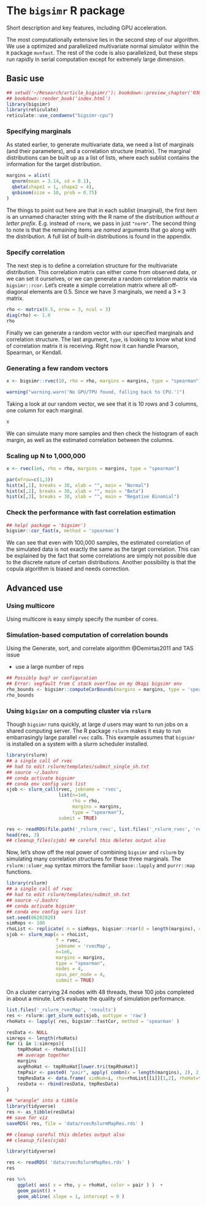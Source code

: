 # The `bigsimr` R package

Short description and key features, including GPU acceleration.

The most computationally extensive lies in the second step of our algorithm. We
use a optimized and parallelized multivariate normal simulator within the `R`
package `mvnfast`. The rest of the code is also parallelized, but these steps
run rapidly in serial computation except for extremely large dimension.

## Basic use

```r
## setwd('~/Research/article_bigsimr/'); bookdown::preview_chapter('030-bigsimr-package.Rmd')
## bookdown::render_book('index.html')
library(bigsimr)
library(reticulate)
reticulate::use_condaenv("bigsimr-cpu")
```

### Specifying marginals

As stated earlier, to generate multivariate data, we need a list of marginals (and their parameters), and a correlation structure (matrix). The marginal distributions can be built up as a list of lists, where each sublist contains the information for the target distribution.

```r
margins = alist(
  qnorm(mean = 3.14, sd = 0.1),
  qbeta(shape1 = 1, shape2 = 4),
  qnbinom(size = 10, prob = 0.75)
)
```

The things to point out here are that in each sublist (marginal), the first item is an unnamed character string with the R name of the distribution *without a letter prefix*. E.g. instead of `rnorm`, we pass in just `"norm"`. The second thing to note is that the remaining items are *named* arguments that go along with the distribution. A full list of built-in distributions is found in the appendix.

### Specify correlation

The next step is to define a correlation structure for the multivariate distribution. This correlation matrix can either come from observed data, or we can set it ourselves, or we can generate a random correlation matrix via `bigsimr::rcor`. Let's create a simple correlation matrix where all off-diagonal elements are 0.5. Since we have 3 marginals, we need a $3\times 3$ matrix.

```r
rho <- matrix(0.5, nrow = 3, ncol = 3)
diag(rho) <- 1.0
rho
```

Finally we can generate a random vector with our specified marginals and correlation structure. The last argument, `type`, is looking to know what kind of correlation matrix it is receiving. Right now it can handle Pearson, Spearman, or Kendall.

### Generating a few random vectors

```r
x <- bigsimr::rvec(10, rho = rho, margins = margins, type = "spearman")
```

```r
warning("warning.warn('No GPU/TPU found, falling back to CPU.')")
```

Taking a look at our random vector, we see that it is 10 rows and 3 columns, one column for each marginal.

```r
x
```

We can simulate many more samples and then check the histogram of each margin, as well as the estimated correlation between the columns.

### Scaling up N to 1,000,000

```r
x <- rvec(1e6, rho = rho, margins = margins, type = "spearman")

par(mfrow=c(1,3))
hist(x[,1], breaks = 30, xlab = "", main = "Normal")
hist(x[,2], breaks = 30, xlab = "", main = "Beta")
hist(x[,3], breaks = 30, xlab = "", main = "Negative Binomial")
```

### Check the performance with fast correlation estimation

```r
## help( package = 'bigsimr')
bigsimr::cor_fast(x, method = 'spearman')
```

We can see that even with 100,000 samples, the estimated correlation of the simulated data is not exactly the same as the target correlation. This can be explained by the fact that some correlations are simply not possible due to the discrete nature of certain distributions. Another possibility is that the copula algorithm is biased and needs correction. 

## Advanced use

### Using multicore

Using multicore is easy simply specify the number of cores.

### Simulation-based computation of correlation bounds

Using the Generate, sort, and correlate algorithm @Demirtas2011  and TAS issue

- use a large number of reps

```r
## Possibly bug? or configuration
## Error: segfault from C stack overflow on my Okapi bigsimr env 
rho_bounds <- bigsimr::computeCorBounds(margins = margins, type = 'spearman', cores = 1, reps = 1e5)
rho_bounds
```

### Using `bigsimr` on a computing cluster via `rslurm`

Though `bigsimr` runs quickly, at large $d$ users may want to run jobs on a shared computing server. The R package `rslurm` makes it esay to run embarrasingly large parallel `rvec` calls. This example assumes that `bigsimr` is installed on a system with a slurm scheduler installed. 

```r
library(rslurm)
## a single call of rvec
## had to edit rslurm/templates/submit_single_sh.txt
## source ~/.bashrc
## conda activate bigsimr
## conda env config vars list
sjob <- slurm_call(rvec, jobname = 'rvec',
                   list(n=1e6,
                        rho = rho,
                        margins = margins,
                        type = "spearman"),
                   submit = TRUE)
```


```r
res <- readRDS(file.path('_rslurm_rvec', list.files('_rslurm_rvec', 'results')))
head(res, 3)
## cleanup_files(sjob) ## careful this deletes output also
```

Now, let's show off the real power of combining `bigsimr` and `rslurm` by simulating many correlation structures for these three marginals. The `rslurm::slumr_map` syntax mirrors the familiar `base::lapply` and `purrr::map` functions. 

```r
library(rslurm)
## a single call of rvec
## had to edit rslurm/templates/submit_sh.txt
## source ~/.bashrc
## conda activate bigsimr
## conda env config vars list
set.seed(06202020)
simReps <- 100
rhoList <- replicate( n = simReps, bigsimr::rcor(d = length(margins), constant_rho = TRUE), simplify=FALSE )
sjob <- slurm_map(x = rhoList,
                  f = rvec,
                  jobname = 'rvecMap',
                  n=1e6,
                  margins = margins,
                  type = "spearman",
                  nodes = 4,
                  cpus_per_node = 4,
                  submit = TRUE)

```

On a cluster carrying 24 nodes with 48 threads, these 100 jobs completed in about a minute. Let's evaluate the quality of simulation performance.


```r
list.files('_rslurm_rvecMap', 'results')
res <- rslurm::get_slurm_out(sjob, outtype = 'raw')
rhoHats <- lapply( res, bigsimr::fastCor, method = 'spearman' )

resData <- NULL
simreps <- length(rhoHats)
for (i in 1:simreps){
    tmpRhoHat <- rhoHats[[i]]
    ## average together
    margins
    avgRhoHat <- tmpRhoHat[lower.tri(tmpRhoHat)]
    tmpPair <- paste0( "pair", apply( combn(x = length(margins), 2), 2, paste, collapse = "_" ) )
    tmpResData <- data.frame( simNum=i, rho=rhoList[[i]][1,2], rhoHat=tmpRhoHat[lower.tri(tmpRhoHat)], pair=tmpPair )
    resData <- rbind(resData, tmpResData)
}

## "wrangle" into a tibble
library(tidyverse)
res <- as_tibble(resData)
## save for viz
saveRDS( res, file = 'data/rvecRslurmMapRes.rds' )

## cleanup careful this deletes output also
## cleanup_files(sjob) 
```

```r
library(tidyverse)

res <- readRDS( 'data/rvecRslurmMapRes.rds' )
res

res %>%
    ggplot( aes( x = rho, y = rhoHat, color = pair ) )  +
    geom_point() +
    geom_abline( slope = 1, intercept = 0 )
```
